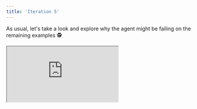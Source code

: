 ```yaml
---
title: 'Iteration 5'
---
```


As usual, let's take a look and explore why the agent might be failing on the remaining examples 🕵️

<div
  style={{
    position: 'relative',
    paddingBottom: '56.25%', // 16:9 ratio
    height: 0,
  }}
>
  <iframe
    style={{
      position: 'absolute',
      top: 0,
      left: 0,
      width: '100%',
      height: '100%',
      border: 'none'
    }}
    src="https://www.youtube.com/embed/B-IfzlbybaM"
    allow="accelerometer; autoplay; clipboard-write; encrypted-media; gyroscope; picture-in-picture"
    allowFullScreen
  />
</div>

The full script for running this iteration can be found
[here](https://github.com/unifyai/demos/blob/main/marking_assistant/optimize_agent/iteration_5.py).

## 🔍 Ignoring Mark Types

Lookg a bit deeper, it seems we're getting the *same failures* as we were before. These errors seem quite persistent, we might need to make more radical changes to try and address them.

Let's revisit each of these failures again, and explore them in more detail, to see how we can rectify them.

Given the consistent prevalence of these errors, it's useful to consider these failing examples **across all experiments**, and see the different kinds of rationale our agent is giving across each run.

Our evaluation runs serve both as tests for comparing parameter configurations (when the agent output depend strongly on the changed parameters 🔀) **and** they also perform a kind of sampling from the noise distribution for each test set example (when the agent output depends less strongly on the changed parameters across each experiment 📊).

This is one benefit of the flexible spreadsheet design. Experiments are not indivisible atomic groups, they're simply labels, and the raw evaluation data can be juggled in whatever way makes sense to you as the user.

Let's first recap, the fixed question ❓, student answer 📝, markscheme ☑️ and correct marks ✅, before unpacking the various agent justifications 🤖 across all experiments.


### Example 207

❓ Question [2 Marks]:

> Write these in order, smallest first:
>
>    0.34,    1/3,    3.5%
>
>    ……………………   ……………………   ……………………

📝 Student's Answer:

> 1/3, 0.34, 3.5%

☑️ Markscheme:

> 3.5%, 1/3, 0.34
>
> Part marks and guidance:
> - B1 for 1/3 = 0.33… or 33…%
> - or B1 for 0.34 = 34%
> - or B1 for changing 3.5% to 0.035
> - or SC1 for 1/3, 0.34, 3.5%
>
> Accept correct order with equivalent values.

✅ Correct Marks [1/2] Rationale:

> The candidate's order is 1/3, 0.34, 3.5%. According to the markscheme, this earns SC1 (special case, partially correct ordering) for 1 mark.

🤖 Predicted Marks [x/2] Rationales (with added insights 💡):

> `simple_agent` [0/2] ❌: The correct order should be 3.5%, 1/3, 0.34. The student's answer is incorrect. [**No reference to SC1 💡**]
>
> `add_markscheme` [0/2] ❌: The student's ordering is incorrect because smallest first should be 3.5%, 1/3, 0.34, but the student provided 1/3, 0.34, 3.5%. [**No reference to SC1 💡**]

> `add_marking_guidelines` [0/2] ❌: The required order, from smallest to largest, is 3.5%, 1/3, 0.34 (since 3.5% = 0.035, 1/3 ≃ 0.333, and 0.34 = 0.34). The student's answer lists the numbers as 1/3, 0.34, 3.5%, which is not in the correct order. [**No reference to SC1 💡**]

> `add_structured_output` [0/2] ❌: The correct order should list the values from smallest to largest: 3.5% (which is equivalent to 0.035), then 1/3 (approximately 0.333...), and finally 0.34. The student's answer, '1/3, 0.34, 3.5%', does not follow the required order. Therefore, no marks can be awarded for this answer. [**No reference to SC1 💡**]

> `align_context` [0/2] ❌: The correct order, based on numerical values (3.5% = 0.035, 1/3 ≈ 0.333, 0.34 = 0.34), should be 3.5%, 1/3, 0.34. The student's answer (1/3, 0.34, 3.5%) does not follow the 'smallest first' requirement. Therefore, no marks should be awarded. [**No reference to SC1 💡**]

Clearly, the agent is really failing to pick up on the SC1 mark from the markscheme, irrespective of the various parameter changes we've made across each experiment run.


### Example 261

❓ Question [5 Marks]:

> Peter makes a large amount of pink paint by mixing red and white paint in the ratio 2 : 3.
>
>   • Red paint costs £80 per 10 litres.  
>   • White paint costs £5 per 10 litres.  
>   • Peter sells his pink paint in 10-litre tins for £60 per tin.
>
> Calculate how much profit he makes for each tin he sells.  
> You must show your working.
>
> £ …………………………………………

📝 Student's Answer:

> Peter needs 4 litres of red paint and 6 litres of white paint for every 10-litre batch (because 2 out of 5 parts is red, 3 out of 5 parts is white).

☑️ Markscheme:

> 25 with correct working (5 marks)
>
> "Correct working" requires evidence of at least M1M1
> - M1 for 10 × (2/5) = 4 litres red or for 10 × (3/5) = 6 litres white
> - M1 for red costs £8 per litre or for white costs £0.50 per litre
> - M1 for cost of one 10-litre can is their 4 × their 8 + their 6 × their 0.5
> - M1 for 60 – their 35
>
> Alternative method:
> - M1 for 2 : 3 = 20 litres red : 30 litres white
> - M1 for 2 × £80 + 3 × £5 = £175
> - M1 for (their 175) ÷ 5 = 35
> - M1 for 60 – their 35
> - M1 for cost of one 10-litre can is their 4 × their 8 + their 6 × their 0.5
>
> If 0 or 1 scored, instead award SC2 for answer 25 with no working or insufficient working

✅ Correct Marks [1/5] Rationale:

> Awarding 1 mark (M1) for correctly finding that a 10-litre tin contains 4 litres of red and 6 litres of white from the 2:3 ratio. No further steps towards the final profit are shown, so only this 1 mark is earned.

🤖 Predicted Marks [x/5] Rationale (with added insights 💡):

> `simple_agent` [1/5] ✅: The full solution should involve several steps:
> - Determining that in a 10‐litre mix, Peter uses 4 litres of red (2/5 of 10) and 6 litres of white (3/5 of 10).
> - Calculating the cost per litre for each colour:
>  - Red: £80/10 = £8 per litre, so 4 litres costs 4 × £8 = £32.
>  - White: £5/10 = £0.50 per litre, so 6 litres costs 6 × £0.50 = £3.
> - Adding the costs gives a total cost of £32 + £3 = £35.
> - Subtracting this from the selling price, the profit per tin is £60 − £35 = £25.
>
> The student's answer only identifies the paint volumes (4 litres red and 6 litres white) without completing the cost and profit calculations. [**No reference to M1 💡**]

> `add_markscheme` [0/5] ❌: The student's response only states that Peter needs 4 litres of red paint and 6 litres of white paint per 10-litre batch. It does not show any further working or provide the calculation of the cost of the paints or the profit per tin. Therefore, the answer does not meet the full requirements for the calculation and is awarded 0 marks.  [**No reference to M1 💡**]

> `add_marking_guidelines` [1/5] ✅: The student only shows that a 10‐litre tin requires 4 litres red paint and 6 litres white paint (i.e. the ratio part), but they do not continue to use these figures to work out the cost or the profit. This is an incomplete answer which does not answer the question. [**No reference to M1 💡**]

> `add_structured_output` [0/5] ❌: The student's work shows part of the method by correctly determining that a 10‐litre batch contains 4 litres of red paint and 6 litres of white paint. However, the answer does not extend to calculate the cost of the red and white paint, nor does it compute the final profit per tin by subtracting the total cost from the selling price. According to the mark scheme, a correct final answer of £25 with full working is needed for 5 marks. Since the student has given only part of the working (the mix ratio) and omitted the critical profit calculation, the answer deserves only credit for knowing the ratio. In such cases, with insufficient working, the mark scheme permits awarding SC2 (2 marks) for an answer that states the correct profit value by implication. As the final profit figure is missing, awarding 2 marks is appropriate. [**No reference to M1 💡**]

> `align_context` [0/5] ❌: The answer only shows that Peter uses 4 litres of red paint and 6 litres of white paint in a 10‑litre batch. However, the question asks for the profit per tin, which requires further calculation including the cost of the paints and then subtracting from the selling price (£60). No profit calculation or final numerical answer for the profit is given. As a result, none of the required steps for computing profit were provided. Therefore, no marks can be awarded. [**No reference to M1 💡**]

Again, regardless of our parameter variations, it seems as though the agent is not correctly understanding the M1 mark in the markscheme, which clearly states `M1 for 10 × (2/5) = 4 litres red or for 10 × (3/5) = 6 litres white`. Even on the two occassions where it got things right, it feels like a lucky guess, as this was not justified via the markscheme's M1 mark.

Example 132 (c) is failing for a slighly different reason, and so we'll consider this separately.

In general, as we get deeper into the evaluation iterations, it's often wise to consider multiple failure modes **at once**. Larger evals can be expensive to run, and you generally want to use **all** of the newly gained knowledge to try and improve your agent in the next evaluation run, even if this means making several unrelated changes to address several unrelated failure modes.

## 🔍 Lenient Reasoning

Let's perform the same deepe analysis for Example 132 (c), and see what's going wrong in this case.

### Example 132 (c)

❓ Question [2 Marks]:

> A newspaper headline reads: 'High temperatures make more people buy ice cream!' Does the graph above prove this claim? Give a reason for your decision.

📝 Student's Answer:

> No. The graph alone does not completely prove the claim, because we cannot be certain this trend always holds true in all situations.

☑️ Markscheme:

> Answer: No, because there may be other factors involved (2 marks)
Guidance: B1 for 'No', with partial reason.

✅ Correct Marks [1/2] Rationale:

> The mark scheme gives 2 marks if the student states "No, there may be other factors involved." Here, only a partial reason is given, so 1 mark is awarded for denying that the graph proves the claim but not fully explaining other possible factors.

🤖 Predicted Marks [x/2] Rationale (with added insights 💡):

> `simple_agent` [2/2] ❌: The response correctly explains that the graph, by itself, does not prove the claim as it only shows a correlation under the conditions measured. [**No mention of other factors, which is needed 💡**]

> `add_markscheme` [2/2] ❌: [**No rationale given at all! 💡**]

> `add_marking_guidelines` [2/2] ❌: [**No rationale given at all! 💡**]

> `add_structured_output` [2/2] ❌: The explanation correctly states that the graph alone does not prove the claim due to other potential factors affecting ice cream sales. This answer meets the criteria for 2 marks. [**Not true, the student doesn't mention "other potential factors affecting ice cream sales" 💡**]

> `align_context` [2/2] ❌: The answer indicates that the graph alone does not fully prove the claim since other factors might be involved, which adequately meets the criteria for the mark scheme. [**Not true, the student doesn't mention "other factors might be involved" 💡**]

In this case, it's not so much an error with understanding the mark types, it's more of an issue with falsely hallucinating things the student said, or perhaps being very liberal in the interpretation. Perhaps the agent is confusing the markscheme with the student answer. The student's answer "we cannot be certain this trend always holds true" is very different to "there may be other factors involved". The former (incorrect) assumes the trend does exist, but just might not continue, while the (correct) latter is a point about correlation != causation, indicating the apparent causation may not exist at all.

## 🔀 Better Align Guidelines

<div
  style={{
    position: 'relative',
    paddingBottom: '56.25%', // 16:9 ratio
    height: 0,
  }}
>
  <iframe
    style={{
      position: 'absolute',
      top: 0,
      left: 0,
      width: '100%',
      height: '100%',
      border: 'none'
    }}
    src="https://www.youtube.com/embed/GM8GaOIKbJk"
    allow="accelerometer; autoplay; clipboard-write; encrypted-media; gyroscope; picture-in-picture"
    allowFullScreen
  />
</div>

Firstly, the recurring problem for **Example 207 and 261**  seems to be that the agent doesn't remember and/or understand the different types of marks (B1, SC1, M1 etc.). Let's be more explicit, and parse each sub-question markscheme for the different mark types, and add the explanations directly as part of the sub-question specific markschemes, and see if this improves performance.

Let's first create a dictionary with the mark type explanations, written in a more direct manner to accompany the subquestion-specific markschemes and to make it easier to parse:

```python
mark_types = {
    "M": "M{num} ({num_marks}) should be awarded if a correct method is used, and should not be lost for purely numerical errors.",
    "A": "A{num} ({num_marks}) should be awarded for an accurate answer, and this depends on preceding M (method) marks. If preceding M (method marks are not awarded, then A{num} cannot be awarded).",
    "B": "B{num} ({num_marks}) should be awarded for the correct final answer, a partially correct answer, or a correct intermediate stage (depending on how this is expressed and explained below). B{num} is independent of M (method) marks.",
    "SC": "SC{num} ({num_marks}) should be awarded for the special cases explained below, which are worthy of some credit."
}
```

Let's then write a simple function to update each sub-question specific markscheme, prepending the markscheme with the relevant definitions from our `mark_types` dict, so that the agent has all the relevant information close at hand:

```python
@unify.traced
def update_markscheme(markscheme: str):
    m_marks = sorted(list(set(re.findall(r'M\d+', markscheme))))
    a_marks = sorted(list(set(re.findall(r'A\d+', markscheme))))
    b_marks = sorted(list(set(re.findall(r'B\d+', markscheme))))
    sc_marks = sorted(list(set(re.findall(r'SC\d+', markscheme))))
    if not any(m_marks + a_marks + b_marks + sc_marks):
        return markscheme
    markscheme = """
Firstly, the mark types have the following meanings:

{mark_types}

With these definitions in mind, marks should be awarded as follows:
    """ + markscheme
    for marks in (m_marks, a_marks, b_marks, sc_marks):
        for mark in marks:
            key = "".join(c for c in mark if not c.isdigit())
            num_marks = int("".join(c for c in mark if c.isdigit()))
            explanation = mark_types[key]
            explanation = explanation.replace(
                "{num}", str(num_marks)
            ).replace(
                "{num_marks}", "1 mark" if num_marks == 1 else f"{num_marks} marks"
            )
            markscheme = markscheme.replace(
                "{mark_types}",
                key + ":/n" + explanation + "\n\n{mark_types}"
            )
    markscheme = markscheme.replace(
        "{mark_types}",
        ""
    )
    return markscheme
```

Let's now update our `call_agent` method such that the markscheme changes are dynamically applied before passing to the agent:

```python
@unify.traced
def call_agent(system_msg, question, sub_questions, markscheme, answer, available_marks_total):
    local_agent = agent.copy()
    with_subqs = len(markscheme) > 1
    response_format = create_response_format(
        list(markscheme.keys()) if with_subqs else None
    )
    local_agent.set_response_format(response_format)
    if with_subqs:
        output_response_exp = output_response_explanations["with_subqs"]
        output_response_exp = output_response_exp.replace(
            "{subquestions}", json.dumps(list(markscheme.keys()))
        )
    else:
        output_response_exp = output_response_explanations["without_subqs"]
    markscheme = {k: update_markscheme(v) for k, v in markscheme.items()}
    local_agent.set_system_message(
        system_msg.replace(
            "{question}", question
        ).replace(
            "{markscheme}", json.dumps(markscheme, indent=4)
        ).replace(
            "{answer}", json.dumps(answer, indent=4)
        ).replace(
            "{available_marks_total}", str(available_marks_total)
        ).replace(
            "{questions_markscheme_and_answers}", json.dumps(
              {
                  k: {
                      "sub-question": sub_questions[k],
                      "markscheme": markscheme[k],
                      "answer": answer[k]
                  } for k in sub_questions.keys()
              },
              indent=4
            )
        ).replace(
            "{output_response_explanation}",
            output_response_exp
        )
    )
    ret = local_agent.generate()
    if "```" in ret:
        ret = ret.split("```")[-2].lstrip("json")
    ret = response_format.model_validate_json(ret).model_dump()
    if not with_subqs:
        return {"_": ret}
    return ret
```

## 🔀 Clarify Strict Reasoning

We've just addressed the recurring problem for **Example 207 and 261**, but the failure for **Example 132 (c)** was quite different.

Let's add another instructions to our `general_guidelines` variable, with an imaginary extra piece of guidance, to try and avoid the leniency we've observed in the marking of **Example 132 (c)**.

```python
general_guidelines = general_guidelines.rstrip("-") + """15.
When students are explaining something in their answer, then their explanation must make *exactly* the same point(s) as are made in the markscheme. The wording can be slightly different, but the underlying observations/reasons must be *identical*, unless otherwise stated *explicitly* in the markscheme.

----
"""
```

```python
system_message = """
Your task is to award a suitable number of marks for a student's answer to a question, from 0 up to a maximum of {available_marks_total} marks.

The general marking guidelines (relevant for all questions) are as follows:

{general_guidelines}

The question you need to mark is:

{question}

The sub-question breakdown, including each sub-question, it's associated markscheme and it's associated answer, are as follows:

{questions_markscheme_and_answers}


{output_response_explanation}
""".replace(
    "{general_guidelines}",
    general_guidelines
)
```

Despite us applying no changes to the source code of `evaluate`, we need to run this in the notebook again such that the `@unify.log` decorator catches the updated functions called by `evaluate`, such as `call_agent`.

```python
@unify.log
def evaluate(
    question,
    sub_questions,
    student_answer,
    available_marks_total,
    markscheme,
    correct_marks,
    per_question_breakdown,
    _system_message,
):
    pred_marks = call_agent(
        _system_message, question, sub_questions, markscheme, student_answer,
        available_marks_total
    )
    pred_marks_total = sum([v["marks"] for v in pred_marks.values()])
    diff = {
        k: vcor["marks"] - vpred["marks"] for (k, vcor), (_, vpred) in
        zip(correct_marks.items(), pred_marks.items())
    }
    error = {k: abs(v) for k, v in diff.items()}
    diff_total = sum(diff.values())
    error_total = sum(error.values())
    per_question_breakdown = {
        k: {
            **per_question_breakdown[k],
            "predicted_marks": pm,
            "diff": d
        } for (k, pqb), pm, d in zip(
            per_question_breakdown.items(),
            pred_marks.values(),
            diff.values()
        )
    }
    return error
```

## 🧪 Rreun Tests

Now we've made *both* of these changes, let's re-run our evals to see if *either* of these changes were able to address the problems they're intended to resolve.

```python
with unify.Experiment("align_guidelines_and_clarify_reasoning", overwrite=True), unify.Params(
    system_message=system_message,
    dataset="TestSet10",
    source=unify.get_source()
):
    unify.map(
        evaluate,
        [
             dict(**d.entries, _system_message=system_message)
             for d in test_set_10
        ],
        name="Evals"
    )
```

Our failure mechanisms are **exactly the same** as before, clearly the agent is still struggling to correctly reason about the different mark types.

Let's take a look at the traces, to ensure that the system message template has been implemented correctly,
and each LLM call has the template variables in the system message populated correctly.

<div
  style={{
    position: 'relative',
    paddingBottom: '56.25%', // 16:9 ratio
    height: 0,
  }}
>
  <iframe
    style={{
      position: 'absolute',
      top: 0,
      left: 0,
      width: '100%',
      height: '100%',
      border: 'none'
    }}
    src="https://www.youtube.com/embed/{placeholder}"
    allow="accelerometer; autoplay; clipboard-write; encrypted-media; gyroscope; picture-in-picture"
    allowFullScreen
  />
</div>

It seems as though everything was implemented correctly,
and the per-LLM system messages look good ✅

Again, let's explore what's going wrong in the next iteration 🔁
